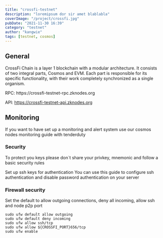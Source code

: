 ```yaml
---
title: "crossfi-testnet"
description: "loremipsum dor sir amet blablabla"
coverImage: "/project/crossfi.jpg"
pubDate: "2021-11-30 16:39"
category: "testnet"
author: "kangwie"
tags: [testnet, cosmos]
---
```


## General


CrossFi Chain is a layer 1 blockchain with a modular architecture. It consists of two integral parts, Cosmos and EVM. Each part is responsible for its specific functionality, with their work completely synchronized as a single organism.


<Callout icon="💡" type="info">
RPC: https://crossfi-testnet-rpc.zknodes.org

API: https://crossfi-testnet-api.zknodes.org

</Callout>

## Monitoring
If you want to have set up a monitoring and alert system use our cosmos nodes monitoring guide with tenderduty

### Security
To protect you keys please don`t share your privkey, mnemonic and follow a basic security rules

Set up ssh keys for authentication
You can use this guide to configure ssh authentication and disable password authentication on your server

### Firewall security
Set the default to allow outgoing connections, deny all incoming, allow ssh and node p2p port

```cp
sudo ufw default allow outgoing 
sudo ufw default deny incoming 
sudo ufw allow ssh/tcp 
sudo ufw allow ${CROSSFI_PORT}656/tcp
sudo ufw enable
```
